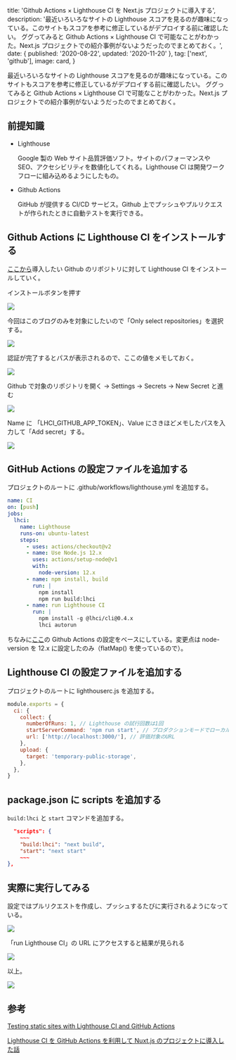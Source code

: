 
  title: 'Github Actions × Lighthouse CI を Next.js プロジェクトに導入する',
  description:
    '最近いろいろなサイトの Lighthouse スコアを見るのが趣味になっている。このサイトもスコアを参考に修正しているがデプロイする前に確認したい。 ググってみると Github Actions × Lighthouse CI で可能なことがわかった。Next.js プロジェクトでの紹介事例がないようだったのでまとめておく。',
  date: { published: '2020-08-22', updated: '2020-11-20' },
  tag: ['next', 'github'],
  image: card,
}

最近いろいろなサイトの Lighthouse スコアを見るのが趣味になっている。このサイトもスコアを参考に修正しているがデプロイする前に確認したい。 ググってみると Github Actions × Lighthouse CI で可能なことがわかった。Next.js プロジェクトでの紹介事例がないようだったのでまとめておく。

## 前提知識

- Lighthouse

  Google 製の Web サイト品質評価ソフト。サイトのパフォーマンスや SEO、アクセシビリティを数値化してくれる。Lighthouse CI は開発ワークフローに組み込めるようにしたもの。

- Github Actions

  GitHub が提供する CI/CD サービス。Github 上でプッシュやプルリクエストが作られたときに自動テストを実行できる。

## Github Actions に Lighthouse CI をインストールする

[ここから](https://github.com/apps/lighthouse-ci)導入したい Github のリポジトリに対して Lighthouse CI をインストールしていく。

インストールボタンを押す

<img src={install1} />

今回はこのブログのみを対象にしたいので「Only select repositories」を選択する。

<img src={install2} />

認証が完了するとパスが表示されるので、ここの値をメモしておく。

<img src={pass} />

Github で対象のリポジトリを開く → Settings → Secrets → New Secret と進む

<img src={addsecret1} />

Name に 「LHCI_GITHUB_APP_TOKEN」、Value にさきほどメモしたパスを入力して「Add secret」する。

<img src={addsecret2} />

## GitHub Actions の設定ファイルを追加する

プロジェクトのルートに .github/workflows/lighthouse.yml を追加する。

```yml
name: CI
on: [push]
jobs:
  lhci:
    name: Lighthouse
    runs-on: ubuntu-latest
    steps:
      - uses: actions/checkout@v2
      - name: Use Node.js 12.x
        uses: actions/setup-node@v1
        with:
          node-version: 12.x
      - name: npm install, build
        run: |
          npm install
          npm run build:lhci
      - name: run Lighthouse CI
        run: |
          npm install -g @lhci/cli@0.4.x
          lhci autorun
```

ちなみに[ここ](https://github.com/GoogleChrome/lighthouse-ci/blob/master/docs/getting-started.md#configure-your-ci-provider)の Github Actions の設定をベースにしている。変更点は node-version を 12.x に設定したのみ（flatMap() を使っているので）。

## Lighthouse CI の設定ファイルを追加する

プロジェクトのルートに lighthouserc.js を追加する。

```js
module.exports = {
  ci: {
    collect: {
      numberOfRuns: 1, // Lighthouse の試行回数は1回
      startServerCommand: 'npm run start', // プロダクションモードでローカルサーバーを起動する
      url: ['http://localhost:3000/'], // 評価対象のURL
    },
    upload: {
      target: 'temporary-public-storage',
    },
  },
}
```

## package.json に scripts を追加する

`build:lhci` と `start` コマンドを追加する。

```json
  "scripts": {
    ~~~
    "build:lhci": "next build",
    "start": "next start"
    ~~~
},
```

## 実際に実行してみる

設定ではプルリクエストを作成し、プッシュするたびに実行されるようになっている。

<img src={result1} />

「run Lighthouse CI」の URL にアクセスすると結果が見られる

<img src={result2} />

以上。

<img src={result3} />

## 参考

[Testing static sites with Lighthouse CI and GitHub Actions](https://jacobtomlinson.dev/posts/2020/testing-static-sites-with-lighthouse-ci-and-github-actions/)

[Lighthouse CI を GitHub Actions を利用して Nuxt.js のプロジェクトに導入した話](https://tech.smartshopping.co.jp/Lighthouse%20CI)
